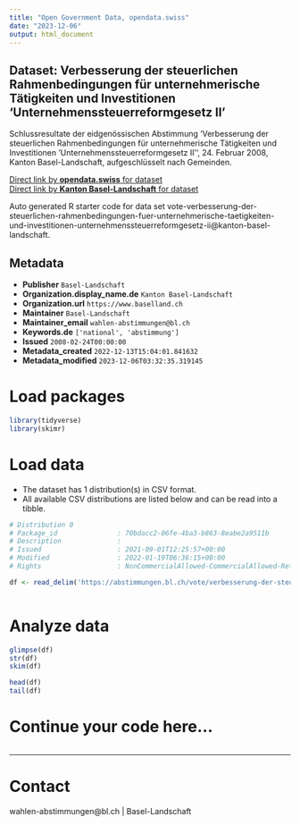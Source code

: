 ```yaml
---
title: "Open Government Data, opendata.swiss"
date: "2023-12-06"
output: html_document
---
```


## Dataset: Verbesserung der steuerlichen Rahmenbedingungen für unternehmerische Tätigkeiten und Investitionen 'Unternehmenssteuerreformgesetz II'

Schlussresultate der eidgenössischen Abstimmung 'Verbesserung der steuerlichen Rahmenbedingungen für unternehmerische Tätigkeiten und Investitionen 'Unternehmenssteuerreformgesetz II'', 24. Februar 2008, Kanton Basel-Landschaft, aufgeschlüsselt nach Gemeinden.

[Direct link by **opendata.swiss** for dataset](https://opendata.swiss/de/dataset/verbesserung-der-steuerlichen-rahmenbedingungen-fur-unternehmerische-tatigkeiten-und-investitio)<br>
[Direct link by **Kanton Basel-Landschaft** for dataset](https://abstimmungen.bl.ch/vote/verbesserung-der-steuerlichen-rahmenbedingungen-fuer-unternehmerische-taetigkeiten-und-investitionen-unternehmenssteuerreformgesetz-ii/data)

Auto generated R starter code for data set vote-verbesserung-der-steuerlichen-rahmenbedingungen-fuer-unternehmerische-taetigkeiten-und-investitionen-unternehmenssteuerreformgesetz-ii@kanton-basel-landschaft.

## Metadata

- **Publisher** `Basel-Landschaft`
- **Organization.display_name.de** `Kanton Basel-Landschaft`
- **Organization.url** `https://www.baselland.ch`
- **Maintainer** `Basel-Landschaft`
- **Maintainer_email** `wahlen-abstimmungen@bl.ch`
- **Keywords.de** `['national', 'abstimmung']`
- **Issued** `2008-02-24T00:00:00`
- **Metadata_created** `2022-12-13T15:04:01.841632`
- **Metadata_modified** `2023-12-06T03:32:35.319145`


# Load packages

```r

library(tidyverse)
library(skimr)

```

# Load data

-   The dataset has 1 distribution(s) in CSV format.
-   All available CSV distributions are listed below and can be read into a tibble.

```r

# Distribution 0
# Package_id               : 70bdacc2-06fe-4ba3-b863-8eabe2a9511b
# Description              : 
# Issued                   : 2021-09-01T12:25:57+00:00
# Modified                 : 2022-01-19T06:36:15+00:00
# Rights                   : NonCommercialAllowed-CommercialAllowed-ReferenceRequired

df <- read_delim('https://abstimmungen.bl.ch/vote/verbesserung-der-steuerlichen-rahmenbedingungen-fuer-unternehmerische-taetigkeiten-und-investitionen-unternehmenssteuerreformgesetz-ii/data-csv')



```

# Analyze data

```r

glimpse(df)
str(df)
skim(df)

head(df)
tail(df)

```

# Continue your code here...

```r

```

------------------------------------------------------------------------

# Contact

wahlen-abstimmungen@bl.ch | Basel-Landschaft
